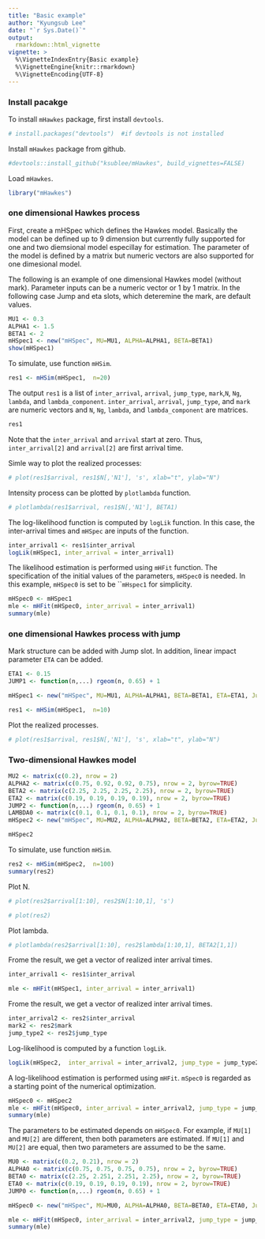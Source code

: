 ```yaml
---
title: "Basic example"
author: "Kyungsub Lee"
date: "`r Sys.Date()`"
output: 
  rmarkdown::html_vignette
vignette: >
  %\VignetteIndexEntry{Basic example}
  %\VignetteEngine{knitr::rmarkdown}
  %\VignetteEncoding{UTF-8}
---
```


### Install pacakge

To install ```mHawkes``` package, first install ```devtools```.

```r
# install.packages("devtools")  #if devtools is not installed
```

Install ```mHawkes``` package from github.

```r
#devtools::install_github("ksublee/mHawkes", build_vignettes=FALSE)
```

Load ```mHawkes```.

```r
library("mHawkes")
```

### one dimensional Hawkes process

First, create a mHSpec which defines the Hawkes model.
Basically the model can be defined up to 9 dimension
but currently fully supported for one and two diemsional model especillay for estimation.
The parameter of the model is defined by a matrix but numeric vectors are also supported for one dimesional model.

The following is an example of one dimensional Hawkes model (without mark).
Parameter inputs can be a numeric vector or 1 by 1 matrix.
In the following case Jump and eta slots, which deteremine the mark, are default values.

```r
MU1 <- 0.3
ALPHA1 <- 1.5
BETA1 <- 2
mHSpec1 <- new("mHSpec", MU=MU1, ALPHA=ALPHA1, BETA=BETA1)
show(mHSpec1)
```

To simulate, use function ```mHSim```.

```r
res1 <- mHSim(mHSpec1,  n=20)
```


The output ```res1``` is a list of ```inter_arrival```, ```arrival```, ```jump_type```, ```mark```,```N```, ```Ng```, ```lambda```, and ```lambda_component```.
```inter_arrival```, ```arrival```, ```jump_type```, and ```mark``` are numeric vectors
and ```N```, ```Ng```, ```lambda```, and ```lambda_component``` are matrices.

```r
res1
```

Note that the ```inter_arrival``` and ```arrival``` start at zero.
Thus, ```inter_arrival[2]``` and ```arrival[2]``` are first arrival time.


Simle way to plot the realized processes:
```r
# plot(res1$arrival, res1$N[,'N1'], 's', xlab="t", ylab="N")
```

Intensity process can be plotted by ```plotlambda``` function.

```r
# plotlambda(res1$arrival, res1$N[,'N1'], BETA1)
```

The log-likelihood function is computed by ```logLik``` function.
In this case, the inter-arrival times and ```mHSpec``` are inputs of the function. 

```r
inter_arrival1 <- res1$inter_arrival
logLik(mHSpec1, inter_arrival = inter_arrival1)
```


The likelihood estimation is performed using ```mHFit``` function.
The specification of the initial values of the parameters, ```mHSpec0``` is needed.
In this example, ```mHSpec0``` is set to be ```mHspec1` for simplicity. 


```r
mHSpec0 <- mHSpec1
mle <- mHFit(mHSpec0, inter_arrival = inter_arrival1)
summary(mle)
```


### one dimensional Hawkes process with jump

Mark structure can be added with Jump slot.
In addition, linear impact parameter ```ETA``` can be added.

```r
ETA1 <- 0.15
JUMP1 <- function(n,...) rgeom(n, 0.65) + 1

mHSpec1 <- new("mHSpec", MU=MU1, ALPHA=ALPHA1, BETA=BETA1, ETA=ETA1, Jump =JUMP1)
```
```r
res1 <- mHSim(mHSpec1,  n=10)
```


Plot the realized processes.

```r
# plot(res1$arrival, res1$N[,'N1'], 's', xlab="t", ylab="N")
```


### Two-dimensional Hawkes model

```r
MU2 <- matrix(c(0.2), nrow = 2)
ALPHA2 <- matrix(c(0.75, 0.92, 0.92, 0.75), nrow = 2, byrow=TRUE)
BETA2 <- matrix(c(2.25, 2.25, 2.25, 2.25), nrow = 2, byrow=TRUE)
ETA2 <- matrix(c(0.19, 0.19, 0.19, 0.19), nrow = 2, byrow=TRUE)
JUMP2 <- function(n,...) rgeom(n, 0.65) + 1
LAMBDA0 <- matrix(c(0.1, 0.1, 0.1, 0.1), nrow = 2, byrow=TRUE)
mHSpec2 <- new("mHSpec", MU=MU2, ALPHA=ALPHA2, BETA=BETA2, ETA=ETA2, Jump =JUMP2)
```

```r
mHSpec2
```

To simulate, use function ```mHSim```.

```r
res2 <- mHSim(mHSpec2,  n=100)
summary(res2)
```

Plot N.

```r
# plot(res2$arrival[1:10], res2$N[1:10,1], 's')
```

```r
# plot(res2)
```


Plot lambda.

```r
# plotlambda(res2$arrival[1:10], res2$lambda[1:10,1], BETA2[1,1])
```

Frome the result, we get a vector of realized inter arrival times.
```r
inter_arrival1 <- res1$inter_arrival
```
```r
mle <- mHFit(mHSpec1, inter_arrival = inter_arrival1)
```

Frome the result, we get a vector of realized inter arrival times.
```r
inter_arrival2 <- res2$inter_arrival
mark2 <- res2$mark
jump_type2 <- res2$jump_type
```


Log-likelihood is computed by a function ```logLik```.
```r
logLik(mHSpec2,  inter_arrival = inter_arrival2, jump_type = jump_type2, mark = mark2)
```

A log-likelihood estimation is performed using ```mHFit```.
```mSpec0``` is regarded as a starting point of the numerical optimization.

```r
mHSpec0 <- mHSpec2
mle <- mHFit(mHSpec0, inter_arrival = inter_arrival2, jump_type = jump_type2, mark = mark2)
summary(mle)
```

The parameters to be estimated depends on ```mHSpec0```.
For example, if ```MU[1]``` and ```MU[2]``` are different, then both parameters are estimated.
If ```MU[1]``` and ```MU[2]``` are equal, then two parameters are assumed to be the same.

```r
MU0 <- matrix(c(0.2, 0.21), nrow = 2)
ALPHA0 <- matrix(c(0.75, 0.75, 0.75, 0.75), nrow = 2, byrow=TRUE)
BETA0 <- matrix(c(2.25, 2.251, 2.251, 2.25), nrow = 2, byrow=TRUE)
ETA0 <- matrix(c(0.19, 0.19, 0.19, 0.19), nrow = 2, byrow=TRUE)
JUMP0 <- function(n,...) rgeom(n, 0.65) + 1

mHSpec0 <- new("mHSpec", MU=MU0, ALPHA=ALPHA0, BETA=BETA0, ETA=ETA0, Jump =JUMP0)
```


```r

mle <- mHFit(mHSpec0, inter_arrival = inter_arrival2, jump_type = jump_type2, mark = mark2)
summary(mle)
```
